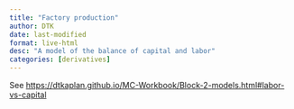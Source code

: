 ```yaml
---
title: "Factory production"
author: DTK
date: last-modified
format: live-html
desc: "A model of the balance of capital and labor"
categories: [derivatives]
---
```


See <https://dtkaplan.github.io/MC-Workbook/Block-2-models.html#labor-vs-capital>
